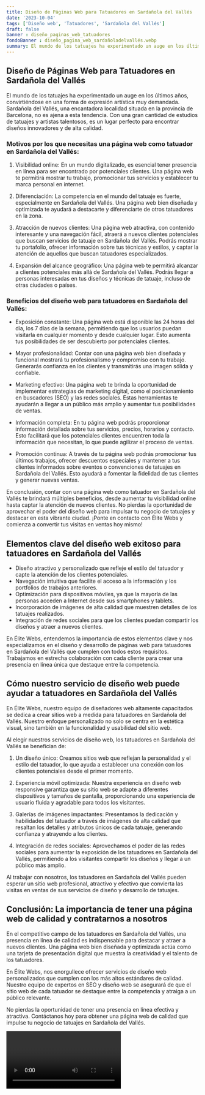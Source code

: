 ```yaml
---
title: Diseño de Páginas Web para Tatuadores en Sardañola del Vallés
date: '2023-10-04'
tags: ['Diseño web', 'Tatuadores', 'Sardañola del Vallés']
draft: false
banner : diseño_paginas_web_tatuadores
fondoBanner : diseño_pagina_web_sardañoladelvallés.webp
summary: El mundo de los tatuajes ha experimentado un auge en los últimos años, convirtiéndose en una forma de expresión artística muy demandada. Sardañola del Vallés, una encantadora localidad situada en la provincia de Barcelona, no es ajena a esta tendencia. Con una gran cantidad de estudios de tatuajes y artistas talentosos, es un lugar perfecto para encontrar diseños innovadores y de alta calidad.
---
```


## Diseño de Páginas Web para Tatuadores en Sardañola del Vallés

El mundo de los tatuajes ha experimentado un auge en los últimos años, convirtiéndose en una forma de expresión artística muy demandada. Sardañola del Vallés, una encantadora localidad situada en la provincia de Barcelona, no es ajena a esta tendencia. Con una gran cantidad de estudios de tatuajes y artistas talentosos, es un lugar perfecto para encontrar diseños innovadores y de alta calidad.

### Motivos por los que necesitas una página web como tatuador en Sardañola del Vallés:

1. Visibilidad online: En un mundo digitalizado, es esencial tener presencia en línea para ser encontrado por potenciales clientes. Una página web te permitirá mostrar tu trabajo, promocionar tus servicios y establecer tu marca personal en internet.

2. Diferenciación: La competencia en el mundo del tatuaje es fuerte, especialmente en Sardañola del Vallés. Una página web bien diseñada y optimizada te ayudará a destacarte y diferenciarte de otros tatuadores en la zona.

3. Atracción de nuevos clientes: Una página web atractiva, con contenido interesante y una navegación fácil, atraerá a nuevos clientes potenciales que buscan servicios de tatuaje en Sardañola del Vallés. Podrás mostrar tu portafolio, ofrecer información sobre tus técnicas y estilos, y captar la atención de aquellos que buscan tatuadores especializados.

4. Expansión del alcance geográfico: Una página web te permitirá alcanzar a clientes potenciales más allá de Sardañola del Vallés. Podrás llegar a personas interesadas en tus diseños y técnicas de tatuaje, incluso de otras ciudades o países.

### Beneficios del diseño web para tatuadores en Sardañola del Vallés:

- Exposición constante: Una página web está disponible las 24 horas del día, los 7 días de la semana, permitiendo que los usuarios puedan visitarla en cualquier momento y desde cualquier lugar. Esto aumenta tus posibilidades de ser descubierto por potenciales clientes.

- Mayor profesionalidad: Contar con una página web bien diseñada y funcional mostrará tu profesionalismo y compromiso con tu trabajo. Generarás confianza en los clientes y transmitirás una imagen sólida y confiable.

- Marketing efectivo: Una página web te brinda la oportunidad de implementar estrategias de marketing digital, como el posicionamiento en buscadores (SEO) y las redes sociales. Estas herramientas te ayudarán a llegar a un público más amplio y aumentar tus posibilidades de ventas.

- Información completa: En tu página web podrás proporcionar información detallada sobre tus servicios, precios, horarios y contacto. Esto facilitará que los potenciales clientes encuentren toda la información que necesitan, lo que puede agilizar el proceso de ventas.

- Promoción continua: A través de tu página web podrás promocionar tus últimos trabajos, ofrecer descuentos especiales y mantener a tus clientes informados sobre eventos o convenciones de tatuajes en Sardañola del Vallés. Esto ayudará a fomentar la fidelidad de tus clientes y generar nuevas ventas.

En conclusión, contar con una página web como tatuador en Sardañola del Vallés te brindará múltiples beneficios, desde aumentar tu visibilidad online hasta captar la atención de nuevos clientes. No pierdas la oportunidad de aprovechar el poder del diseño web para impulsar tu negocio de tatuajes y destacar en esta vibrante ciudad. ¡Ponte en contacto con Élite Webs y comienza a convertir tus visitas en ventas hoy mismo!

<GifSeo />

<Cta />

## Elementos clave del diseño web exitoso para tatuadores en Sardañola del Vallés

- Diseño atractivo y personalizado que refleje el estilo del tatuador y capte la atención de los clientes potenciales.
- Navegación intuitiva que facilite el acceso a la información y los portfolios de trabajos anteriores.
- Optimización para dispositivos móviles, ya que la mayoría de las personas acceden a Internet desde sus smartphones y tablets.
- Incorporación de imágenes de alta calidad que muestren detalles de los tatuajes realizados.
- Integración de redes sociales para que los clientes puedan compartir los diseños y atraer a nuevos clientes.

En Élite Webs, entendemos la importancia de estos elementos clave y nos especializamos en el diseño y desarrollo de páginas web para tatuadores en Sardañola del Vallés que cumplen con todos estos requisitos. Trabajamos en estrecha colaboración con cada cliente para crear una presencia en línea única que destaque entre la competencia.

## Cómo nuestro servicio de diseño web puede ayudar a tatuadores en Sardañola del Vallés

En Élite Webs, nuestro equipo de diseñadores web altamente capacitados se dedica a crear sitios web a medida para tatuadores en Sardañola del Vallés. Nuestro enfoque personalizado no solo se centra en la estética visual, sino también en la funcionalidad y usabilidad del sitio web.

Al elegir nuestros servicios de diseño web, los tatuadores en Sardañola del Vallés se benefician de:

1. Un diseño único: Creamos sitios web que reflejan la personalidad y el estilo del tatuador, lo que ayuda a establecer una conexión con los clientes potenciales desde el primer momento.

2. Experiencia móvil optimizada: Nuestra experiencia en diseño web responsive garantiza que su sitio web se adapte a diferentes dispositivos y tamaños de pantalla, proporcionando una experiencia de usuario fluida y agradable para todos los visitantes.

3. Galerías de imágenes impactantes: Presentamos la dedicación y habilidades del tatuador a través de imágenes de alta calidad que resaltan los detalles y atributos únicos de cada tatuaje, generando confianza y atrayendo a los clientes.

4. Integración de redes sociales: Aprovechamos el poder de las redes sociales para aumentar la exposición de los tatuadores en Sardañola del Vallés, permitiendo a los visitantes compartir los diseños y llegar a un público más amplio.

Al trabajar con nosotros, los tatuadores en Sardañola del Vallés pueden esperar un sitio web profesional, atractivo y efectivo que convierta las visitas en ventas de sus servicios de diseño y desarrollo de tatuajes.

## Conclusión: La importancia de tener una página web de calidad y contratarnos a nosotros

En el competitivo campo de los tatuadores en Sardañola del Vallés, una presencia en línea de calidad es indispensable para destacar y atraer a nuevos clientes. Una página web bien diseñada y optimizada actúa como una tarjeta de presentación digital que muestra la creatividad y el talento de los tatuadores.

En Élite Webs, nos enorgullece ofrecer servicios de diseño web personalizados que cumplen con los más altos estándares de calidad. Nuestro equipo de expertos en SEO y diseño web se asegurará de que el sitio web de cada tatuador se destaque entre la competencia y atraiga a un público relevante.

No pierdas la oportunidad de tener una presencia en línea efectiva y atractiva. Contáctanos hoy para obtener una página web de calidad que impulse tu negocio de tatuajes en Sardañola del Vallés.

<Video />

<CtaBot job='Tatuadores' city='Sardañola del Vallés'/>

<Gmaps query='Sardañola del Vallés+españa+maps' />